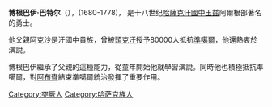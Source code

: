 '''博根巴伊·巴特尔'''（{{lang-kk|Бөгенбай батыр}}），(1680-1778)， 是十八世纪[[哈薩克汗國|哈薩克汗國]][[中玉兹|中玉兹]]阿爾根部著名的勇士。

他父親阿克沙是汗國中貴族，曾被[[頭克汗|頭克汗]]授予80000人抵抗[[準噶爾|準噶爾]]，他還熱衷於演說。

博根巴伊繼承了父親的這種能力，從童年開始他就學習演說。同時他也積極抵抗準噶爾，對[[阿布賚|阿布賚]]結束準噶爾統治發揮了重要作用。

[[Category:突厥人|Category:突厥人]]
[[Category:哈萨克族人|Category:哈萨克族人]]